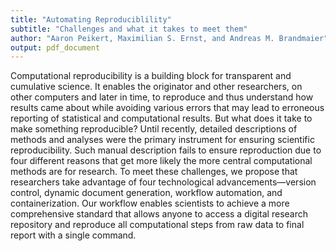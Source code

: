 ```yaml
---
title: "Automating Reproduciblility"
subtitle: "Challenges and what it takes to meet them"
author: "Aaron Peikert, Maximilian S. Ernst, and Andreas M. Brandmaier"
output: pdf_document
---
```


Computational reproducibility is a building block for transparent and cumulative science.
It enables the originator and other researchers, on other computers and later in time, to reproduce and thus understand how results came about while avoiding various errors that may lead to erroneous reporting of statistical and computational results.
But what does it take to make something reproducible?
Until recently, detailed descriptions of methods and analyses were the primary instrument for ensuring scientific reproducibility.
Such manual description fails to ensure reproduction due to four different reasons that get more likely the more central computational methods are for research.
To meet these challenges, we propose that researchers take advantage of four technological advancements---version control, dynamic document generation, workflow automation, and containerization.
Our workflow enables scientists to achieve a more comprehensive standard that allows anyone to access a digital research repository and reproduce all computational steps from raw data to final report with a single command.
